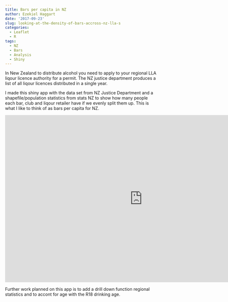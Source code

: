 ```yaml
---
title: Bars per capita in NZ
author: Ezekiel Haggart
date: '2017-09-23'
slug: looking-at-the-density-of-bars-accross-nz-lla-s
categories:
  - Leaflet
  - R
tags:
  - NZ
  - Bars
  - Analysis
  - Shiny
---
```


In New Zealand to distribute alcohol you need to apply to your regional LLA liqour licence authority for a permit. The NZ justice department produces a list of all liqour licences distributed in a single year. 


I made this shiny app with the data set from NZ Justice Department and a shapefile/population statistics from stats NZ to show how many people each bar, club and liqour retailer have if we evenly split them up. This is what I like to think of as bars per capita for NZ. 

<iframe class="chart" src="https://ezekiel-h.shinyapps.io/Bars/" width="900" height="550" style="border: none;">
</iframe>


Further work planned on this app is to add a drill down function regional statistics and to accont for age with the R18 drinking age. 